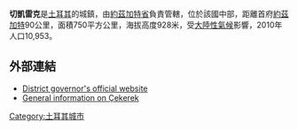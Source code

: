'''切凱雷克'''是[[土耳其|土耳其]]的城鎮，由[[約茲加特省|約茲加特省]]負責管轄，位於該國中部，距離首府[[約茲加特|約茲加特]]90公里，面積750平方公里，海拔高度928米，受[[大陸性氣候|大陸性氣候]]影響，2010年人口10,953。

==外部連結==
* [http://www.cekerek.gov.tr/ District governor's official website] {{Wayback|url=http://www.cekerek.gov.tr/ |date=20150929045029 }} {{tr icon}}
* [https://web.archive.org/web/20080317120833/http://www.yozgat.gen.tr/bilgi/index.php?pagenum=93 General information on Çekerek] {{tr icon}}

{{coord|40|04|23|N|35|29|41|E|display=title|region:TR_type:city_source:GNS-enwiki}}

{{Turkey-geo-stub}}
[[Category:土耳其城市|Category:土耳其城市]]
